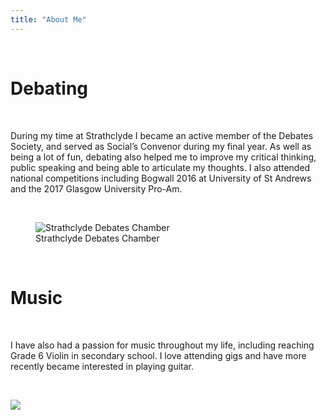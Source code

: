 ```yaml
---
title: "About Me"
---
```


&nbsp;
&nbsp;

# Debating

&nbsp;

During my time at Strathclyde I became an active member of the Debates Society, and served as Social's Convenor during my final year. As well as being a lot of fun, debating also helped me to improve my critical thinking, public speaking and being able to articulate my thoughts. I also attended national competitions including Bogwall 2016 at University of St Andrews and the 2017 Glasgow University Pro-Am.

&nbsp;
&nbsp;

![Strathclyde Debates Chamber](images/Debates.jpg)

&nbsp;
&nbsp;
&nbsp;


# Music

&nbsp;

I have also had a passion for music throughout my life, including reaching Grade 6 Violin in secondary school. I love attending gigs and have more recently became interested in playing guitar.


&nbsp;
&nbsp;

![](images/Gig.jpg)

&nbsp;
&nbsp;
&nbsp;
